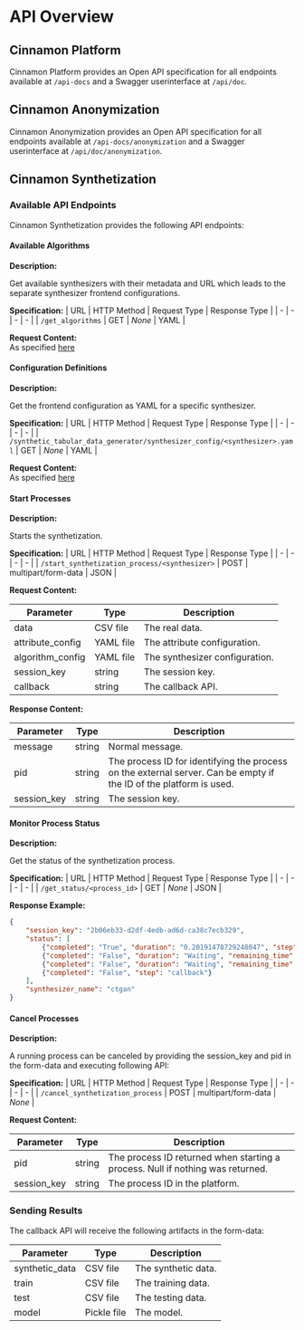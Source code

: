 # API Overview

## Cinnamon Platform

Cinnamon Platform provides an Open API specification for all endpoints available at `/api-docs` and a Swagger userinterface at `/api/doc`.

## Cinnamon Anonymization

Cinnamon Anonymization provides an Open API specification for all endpoints available at `/api-docs/anonymization` and a Swagger userinterface at `/api/doc/anonymization`.

## Cinnamon Synthetization

### Available API Endpoints
Cinnamon Synthetization provides the following API endpoints:

#### Available Algorithms

**Description:**

Get available synthesizers with their metadata and URL which leads to the separate synthesizer frontend configurations.

**Specification:**
| URL | HTTP Method | Request Type | Response Type |
| - | - | - | - |
| `/get_algorithms` | GET | *None* | YAML |

**Request Content:**<br/>
As specified [here](/api_integration/extending_cinnamon#provide-available-algorithms)

#### Configuration Definitions

**Description:**

Get the frontend configuration as YAML for a specific synthesizer.

**Specification:**
| URL | HTTP Method | Request Type | Response Type |
| - | - | - | - |
| `/synthetic_tabular_data_generator/synthesizer_config/<synthesizer>.yaml` | GET | *None* | YAML |

**Request Content:**<br/>
As specified [here](/api_integration/extending_cinnamon#provide-configuration-definitions)

#### Start Processes

**Description:**

Starts the synthetization.

**Specification:**
| URL | HTTP Method | Request Type | Response Type |
| - | - | - | - |
| `/start_synthetization_process/<synthesizer>` | POST | multipart/form-data | JSON |

**Request Content:**<br/>

| Parameter | Type | Description |
| - | - | - |
| data | CSV file | The real data. |
| attribute_config | YAML file |  The attribute configuration. |
| algorithm_config | YAML file | The synthesizer configuration. |
| session_key | string | The session key. |
| callback | string | The callback API. |

**Response Content:**<br/>

| Parameter | Type | Description |
| - | - | - |
| message | string | Normal message. |
| pid | string | The process ID for identifying the process on the external server. Can be empty if the ID of the platform is used. |
| session_key | string | The session key. |

#### Monitor Process Status

**Description:**

Get the status of the synthetization process.

**Specification:**
| URL | HTTP Method | Request Type | Response Type |
| - | - | - | - |
| `/get_status/<process_id>` | GET | *None* | JSON |

**Response Example:**

```json
{
    "session_key": "2b06eb33-d2df-4edb-ad6d-ca38c7ecb329",
    "status": [
        {"completed": "True", "duration": "0.20191478729248047", "step": "initialization"},
        {"completed": "False", "duration": "Waiting", "remaining_time": "Waiting", "step": "fitting"},
        {"completed": "False", "duration": "Waiting", "remaining_time": "Waiting", "step": "sampling"},
        {"completed": "False", "step": "callback"}
    ],
    "synthesizer_name": "ctgan"
}
```

#### Cancel Processes

**Description:**

A running process can be canceled by providing the session_key and pid in the form-data and executing following API:

**Specification:**
| URL | HTTP Method | Request Type | Response Type |
| - | - | - | - |
| `/cancel_synthetization_process` | POST | multipart/form-data | *None* |

**Request Content:**<br/>

| Parameter | Type | Description |
| - | - | - |
| pid | string | The process ID returned when starting a process. Null if nothing was returned. |
| session_key | string | The process ID in the platform. |

### Sending Results

The callback API will receive the following artifacts in the form-data:

| Parameter | Type | Description |
| - | - | - |
| synthetic_data | CSV file | The synthetic data. |
| train | CSV file | The training data. |
| test | CSV file | The testing data. |
| model | Pickle file | The model. |
